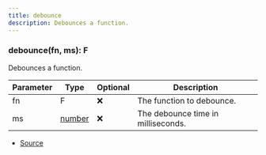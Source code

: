 ```yaml
---
title: debounce
description: Debounces a function.
---
```



### debounce(fn, ms): F

Debounces a function.



| Parameter | Type | Optional | Description |
| ----------- | ----------- | ----------- | ----------- |
| fn | F | ❌ | The function to debounce. |
| ms | [number](https://developer.mozilla.org/en-US/docs/Web/JavaScript/Reference/Global_Objects/Number) | ❌ | The debounce time in milliseconds. |


- [Source](https://github.com/underctrl-io/commandkit/blob/141d1404ab18a8e659209a0fab65466bf3b6dd85/packages/commandkit/src/utils/utilities.ts#L72)